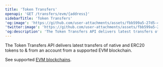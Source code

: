 ```yaml
---
title: 'Token Transfers'
openapi: 'GET /transfers/evm/{address}'
sidebarTitle: 'Token Transfers'
'og:image': 'https://github.com/user-attachments/assets/fbb599a5-27d5-4c77-8c04-698d836c8f64'
'twitter:image': 'https://github.com/user-attachments/assets/fbb599a5-27d5-4c77-8c04-698d836c8f64'
'og:description': 'The Token Transfers API delivers latest transfers of native and ERC20 tokens to & from an account from a supported EVM blockchain.'
---
```


The Token Transfers API delivers latest transfers of native and ERC20 tokens to & from an account from a supported EVM blockchain.

See supported [EVM blockchains](https://pinax.network/en/chain).